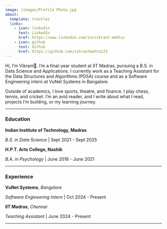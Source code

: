 ```yaml
---
image: /images/Profile Photo.jpg
about:
  template: trestles
  links:
    - icon: linkedin
      text: LinkedIn
      href: https://www.linkedin.com/in/vikrant-mehta/
    - icon: github
      text: Github
      href: https://github.com/vikrantmehta123
---
```


:::{#hero-layout}

Hi, I'm Vikrant👋. I’m a final-year student at IIT Madras, pursuing a B.S. in Data Science and Applications. I currently work as a Teaching Assistant for the Data Structures and Algorithms (PDSA) course and as a Software Engineering intern at VuNet Systems in Bangalore.

Outside of academics, I love sports, theatre, and finance. I play chess, tennis, and cricket. I'm an avid reader, and I write about what I read, projects I'm building, or my learning journey.

---

### Education

**Indian Institute of Technology, Madras**  

*B.S. in Data Science* | Sept 2021 - Sept 2025

**H.P.T. Arts College, Nashik** 

*B.A. in Psychology* | June 2018 - June 2021  

--- 

### Experience

**VuNet Systems**, *Bangalore* 

*Software Engineering Intern* | Oct 2024 - Present  

**IIT Madras**, *Chennai*  

*Teaching Assistant* | June 2024 - Present  

:::

---